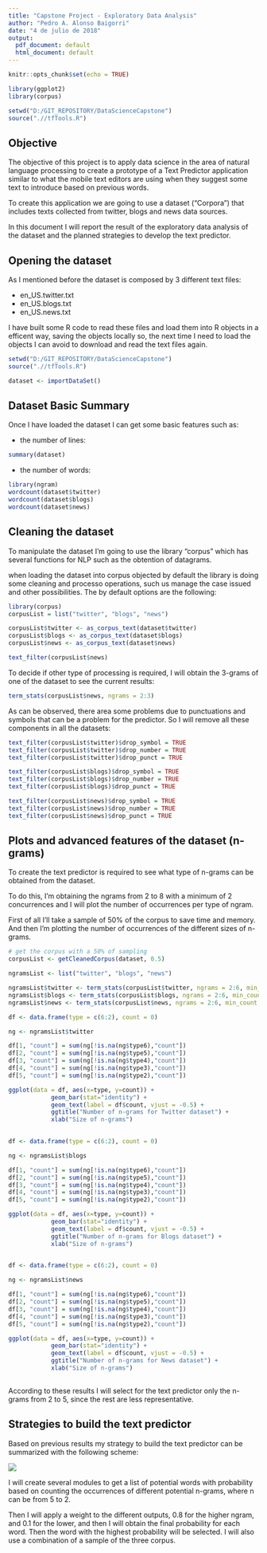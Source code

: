```yaml
---
title: "Capstone Project - Exploratory Data Analysis"
author: "Pedro A. Alonso Baigorri"
date: "4 de julio de 2018"
output:
  pdf_document: default
  html_document: default
---
```


```r
knitr::opts_chunk$set(echo = TRUE)

library(ggplot2)
library(corpus)

setwd("D:/GIT_REPOSITORY/DataScienceCapstone")
source(".//tfTools.R")

```

## Objective

The objective of this project is to apply data science in the area of natural language processing
to create a prototype of a Text Predictor application similar to what the mobile text editors are using
when they suggest some text to introduce based on previous words.

To create this application we are going to use a dataset ("Corpora") that includes texts collected from twitter,
blogs and news data sources.

In this document I will report the result of the exploratory data analysis of the dataset and the planned strategies
to develop the text predictor.


## Opening the dataset

As I mentioned before the dataset is composed by 3 different text files:

- en_US.twitter.txt
- en_US.blogs.txt
- en_US.news.txt

I have built some R code to read these files and load them into R objects in a efficent way, saving
the objects locally so, the next time I need to  load the objects I can avoid to download and read the text
files again.

```r
setwd("D:/GIT_REPOSITORY/DataScienceCapstone")
source(".//tfTools.R")

dataset <- importDataSet()

```

## Dataset Basic Summary

Once I have loaded the dataset I can get some basic features such as:

- the number of lines:

```r
summary(dataset)
```

- the number of words:

```r
library(ngram)
wordcount(dataset$twitter)
wordcount(dataset$blogs)
wordcount(dataset$news)
```

## Cleaning the dataset

To manipulate the dataset I'm going to use the library "corpus" which has several functions
for NLP such as the obtention of datagrams.

when loading the dataset into corpus objected by default the library is doing some cleaning and processo operations, 
such us manage the case issued and other possibilities. The by default options are the following:


```r
library(corpus)
corpusList = list("twitter", "blogs", "news")

corpusList$twitter <- as_corpus_text(dataset$twitter)
corpusList$blogs <- as_corpus_text(dataset$blogs)
corpusList$news <- as_corpus_text(dataset$news)

text_filter(corpusList$news)

```

To decide if other type of processing is required, I will obtain the 3-grams of one
of the dataset to see the current results:

```r
term_stats(corpusList$news, ngrams = 2:3)
```

As can be observed, there area some problems due to punctuations and symbols that can be a problem
for the predictor. So I will remove all these components in all the datasets:

```r
text_filter(corpusList$twitter)$drop_symbol = TRUE
text_filter(corpusList$twitter)$drop_number = TRUE
text_filter(corpusList$twitter)$drop_punct = TRUE

text_filter(corpusList$blogs)$drop_symbol = TRUE
text_filter(corpusList$blogs)$drop_number = TRUE
text_filter(corpusList$blogs)$drop_punct = TRUE

text_filter(corpusList$news)$drop_symbol = TRUE
text_filter(corpusList$news)$drop_number = TRUE
text_filter(corpusList$news)$drop_punct = TRUE
```




## Plots and advanced features of the dataset (n-grams)

To create the text predictor is required to see what type of n-grams can be obtained 
from the dataset.

To do this, I'm obtaining the ngrams from 2 to 8 with a minimum of 2 concurrences and I will plot
the number of occurrences per type of ngram.

First of all I'll take a sample of 50% of the corpus to save time and memory. And then I'm
plotting the number of occurrences of the different sizes of n-grams.

```r
# get the corpus with a 50% of sampling
corpusList <- getCleanedCorpus(dataset, 0.5)
```


```r
ngramsList <- list("twitter", "blogs", "news")

ngramsList$twitter <- term_stats(corpusList$twitter, ngrams = 2:6, min_count = 2, types = TRUE)
ngramsList$blogs <- term_stats(corpusList$blogs, ngrams = 2:6, min_count = 2, types = TRUE)
ngramsList$news <- term_stats(corpusList$news, ngrams = 2:6, min_count = 2, types = TRUE)

```
```r

df <- data.frame(type = c(6:2), count = 0)

ng <- ngramsList$twitter

df[1, "count"] = sum(ng[!is.na(ng$type6),"count"])
df[2, "count"] = sum(ng[!is.na(ng$type5),"count"])
df[3, "count"] = sum(ng[!is.na(ng$type4),"count"])
df[4, "count"] = sum(ng[!is.na(ng$type3),"count"])
df[5, "count"] = sum(ng[!is.na(ng$type2),"count"])

ggplot(data = df, aes(x=type, y=count)) +
            geom_bar(stat="identity") + 
            geom_text(label = df$count, vjust = -0.5) +
            ggtitle("Number of n-grams for Twitter dataset") +
            xlab("Size of n-grams")
            


```

```r

df <- data.frame(type = c(6:2), count = 0)

ng <- ngramsList$blogs

df[1, "count"] = sum(ng[!is.na(ng$type6),"count"])
df[2, "count"] = sum(ng[!is.na(ng$type5),"count"])
df[3, "count"] = sum(ng[!is.na(ng$type4),"count"])
df[4, "count"] = sum(ng[!is.na(ng$type3),"count"])
df[5, "count"] = sum(ng[!is.na(ng$type2),"count"])

ggplot(data = df, aes(x=type, y=count)) +
            geom_bar(stat="identity") + 
            geom_text(label = df$count, vjust = -0.5) +
            ggtitle("Number of n-grams for Blogs dataset") +
            xlab("Size of n-grams")
            


```

```r

df <- data.frame(type = c(6:2), count = 0)

ng <- ngramsList$news

df[1, "count"] = sum(ng[!is.na(ng$type6),"count"])
df[2, "count"] = sum(ng[!is.na(ng$type5),"count"])
df[3, "count"] = sum(ng[!is.na(ng$type4),"count"])
df[4, "count"] = sum(ng[!is.na(ng$type3),"count"])
df[5, "count"] = sum(ng[!is.na(ng$type2),"count"])

ggplot(data = df, aes(x=type, y=count)) +
            geom_bar(stat="identity") + 
            geom_text(label = df$count, vjust = -0.5) +
            ggtitle("Number of n-grams for News dataset") +
            xlab("Size of n-grams")
            


```

According to these results I will select for the text predictor only the n-grams from  2 to 5, since the rest are less
representative.

## Strategies to build the text predictor

Based on previous results my strategy to build the text predictor can be summarized with the following scheme:

![](predictor_strategy.png)

I will create several modules to get a list of potential words with probability based on counting the occurrences
of different potential n-grams, where n can be from 5 to 2.

Then I will apply a weight to the different outputs, 0.8 for the higher ngram, and 0.1 for the lower, and then I will obtain
the final probability for each word. Then the word with the highest probability will be selected. 
I will also use a combination of a sample of the three corpus.

